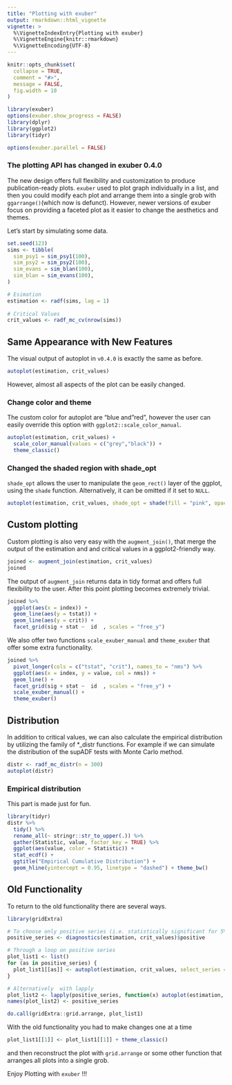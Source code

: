 ```yaml
---
title: "Plotting with exuber"
output: rmarkdown::html_vignette
vignette: >
  %\VignetteIndexEntry{Plotting with exuber}
  %\VignetteEngine{knitr::rmarkdown}
  %\VignetteEncoding{UTF-8}
---
```


```r
knitr::opts_chunk$set(
  collapse = TRUE,
  comment = "#>",
  message = FALSE,
  fig.width = 10
)
```

```r
library(exuber)
options(exuber.show_progress = FALSE)
library(dplyr)
library(ggplot2)
library(tidyr)
```

```r
options(exuber.parallel = FALSE)
```

### The plotting API has changed in exuber 0.4.0

The new design offers full flexibility and customization to produce publication-ready plots. `exuber` used to plot graph individually in a list, and then you could modify each plot and arrange them into a single grob with `ggarrange()`(which now is defunct). However, newer versions of exuber focus on providing a faceted plot as it easier to change the aesthetics and themes.

Let's start by simulating some data.

```r
set.seed(123)
sims <- tibble(
  sim_psy1 = sim_psy1(100),
  sim_psy2 = sim_psy2(100),
  sim_evans = sim_blan(100),
  sim_blan = sim_evans(100),
) 

# Esimation
estimation <- radf(sims, lag = 1)
  
# Critical Values
crit_values <- radf_mc_cv(nrow(sims))
```

## Same Appearance with New Features

The visual output of autoplot in `v0.4.0` is exactly the same as before.

```r
autoplot(estimation, crit_values)
```
However, almost all aspects of the plot can be easily changed.

### Change color and theme

The custom color for autoplot are "blue and "red", however the user can easily override 
this option with `ggplot2::scale_color_manual`.

```r
autoplot(estimation, crit_values) +
  scale_color_manual(values = c("grey","black")) + 
  theme_classic()
```

### Changed the shaded region with shade_opt

`shade_opt` allows the user to manipulate the `geom_rect()` layer of the ggplot, using
the `shade` function. Alternatively, it can be omitted if it set to `NULL`.

```r
autoplot(estimation, crit_values, shade_opt = shade(fill = "pink", opacity = 0.3))
```

## Custom plotting

Custom plotting is also very easy with the `augment_join()`, that merge the output 
of the estimation and and critical values in a ggplot2-friendly way.

```r
joined <- augment_join(estimation, crit_values)
joined
```

The output of `augment_join` returns data in tidy format and offers full flexibility to the user. 
After this point plotting becomes extremely trivial.

```r
joined %>% 
  ggplot(aes(x = index)) +
  geom_line(aes(y = tstat)) +
  geom_line(aes(y = crit)) +
  facet_grid(sig + stat ~  id  , scales = "free_y")
```

We also offer two functions `scale_exuber_manual` and `theme_exuber` that offer some
extra functionality. 

```r
joined %>%
  pivot_longer(cols = c("tstat", "crit"), names_to = "nms") %>% 
  ggplot(aes(x = index, y = value, col = nms)) +
  geom_line() +
  facet_grid(sig + stat ~  id  , scales = "free_y") +
  scale_exuber_manual() +
  theme_exuber()
```

## Distribution

In addition to critical values, we can also calculate the empirical distribution
by utilizing the family of *_distr functions. For example if we can simulate
the distribution of the supADF tests with Monte Carlo method.

```r
distr <- radf_mc_distr(n = 300)
autoplot(distr)
```

### Empirical distribution

This part is made just for fun.

```r
library(tidyr)
distr %>%
  tidy() %>%
  rename_all(~ stringr::str_to_upper(.)) %>%
  gather(Statistic, value, factor_key = TRUE) %>%
  ggplot(aes(value, color = Statistic)) +
  stat_ecdf() +
  ggtitle("Empirical Cumulative Distribution") +
  geom_hline(yintercept = 0.95, linetype = "dashed") + theme_bw()
```

## Old Functionality

To return to the old functionality there are several ways.

```r
library(gridExtra)

# To choose only positive series (i.e. statistically significant for 5%)
positive_series <- diagnostics(estimation, crit_values)$positive 

# Through a loop on positive series 
plot_list1 <- list()
for (as in positive_series) {
  plot_list1[[as]] <- autoplot(estimation, crit_values, select_series = as)
}

# Alternatively  with lapply
plot_list2 <- lapply(positive_series, function(x) autoplot(estimation, crit_values, select_series = x))
names(plot_list2) <- positive_series

do.call(gridExtra::grid.arrange, plot_list1)
```

With the old functionality you had to make changes one at a time
```r
plot_list1[[1]] <- plot_list1[[1]] + theme_classic()
```
and then reconstruct the plot with `grid.arrange` or some other function that arranges all plots into a single grob.


Enjoy Plotting with `exuber` !!!
